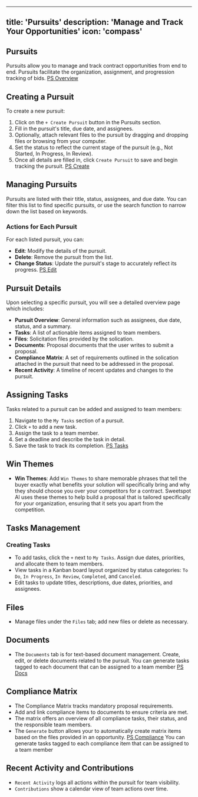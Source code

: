 




---
title: 'Pursuits'
description: 'Manage and Track Your Opportunities'
icon: 'compass'
---

## Pursuits
Pursuits allow you to manage and track contract opportunities from end to end. Pursuits facilitate the organization, assignment, and progression tracking of bids.
[PS Overview](/images/ps-overview.png)

## Creating a Pursuit
To create a new pursuit:
1. Click on the `+ Create Pursuit` button in the Pursuits section.
2. Fill in the pursuit's title, due date, and assignees.
3. Optionally, attach relevant files to the pursuit by dragging and dropping files or browsing from your computer.
4. Set the status to reflect the current stage of the pursuit (e.g., Not Started, In Progress, In Review).
5. Once all details are filled in, click `Create Pursuit` to save and begin tracking the pursuit.
[PS Create](/images/ps-create.png)
## Managing Pursuits
Pursuits are listed with their title, status, assignees, and due date. You can filter this list to find specific pursuits, or use the search function to narrow down the list based on keywords.

### Actions for Each Pursuit
For each listed pursuit, you can:
- **Edit**: Modify the details of the pursuit.
- **Delete**: Remove the pursuit from the list.
- **Change Status**: Update the pursuit's stage to accurately reflect its progress.
[PS Edit](/images/ps-edit.png)
## Pursuit Details
Upon selecting a specific pursuit, you will see a detailed overview page which includes:
- **Pursuit Overview**: General information such as assignees, due date, status, and a summary.
- **Tasks**: A list of actionable items assigned to team members.
- **Files**: Solicitation files provided by the solication.
- **Documents**: Proposal documents that the user writes to submit a proposal.
- **Compliance Matrix**: A set of requirements outlined in the solication attached in the pursuit that need to be addressed in the proposal.
- **Recent Activity**: A timeline of recent updates and changes to the pursuit.

## Assigning Tasks
Tasks related to a pursuit can be added and assigned to team members:
1. Navigate to the `My Tasks` section of a pursuit.
2. Click `+` to add a new task.
3. Assign the task to a team member.
4. Set a deadline and describe the task in detail.
5. Save the task to track its completion.
[PS Tasks](/images/ps-tasks.png)

## Win Themes
- **Win Themes**: Add `Win Themes` to share memorable phrases that tell the buyer exactly what benefits your solution will specifically bring and why they should choose you over your competitors for a contract. Sweetspot Al uses these themes to help build a proposal that is tailored specifically for your organization, ensuring that it sets you apart from the competition.

## Tasks Management
### Creating Tasks
- To add tasks, click the `+` next to `My Tasks`. Assign due dates, priorities, and allocate them to team members.
- View tasks in a Kanban board layout organized by status categories: `To Do`, `In Progress`, `In Review`, `Completed`, and `Canceled`.
- Edit tasks to update titles, descriptions, due dates, priorities, and assignees.

## Files 
- Manage files under the `Files` tab; add new files or delete as necessary.

## Documents
- The `Documents` tab is for text-based document management. Create, edit, or delete documents related to the pursuit.
<Info> You can generate tasks tagged to each document that can be assigned to a team member </Info>
[PS Docs](/images/ps-docs.png)

## Compliance Matrix
- The Compliance Matrix tracks mandatory proposal requirements.
- Add and link compliance items to documents to ensure criteria are met.
- The matrix offers an overview of all compliance tasks, their status, and the responsible team members.
- The `Generate` button allows your to automatically create matrix items based on the files provided in an opportunity.
[PS Compliance](/images/ps-compliance.png)
<Info> You can generate tasks tagged to each compliance item that can be assigned to a team member </Info>

## Recent Activity and Contributions
- `Recent Activity` logs all actions within the pursuit for team visibility.
- `Contributions` show a calendar view of team actions over time.

